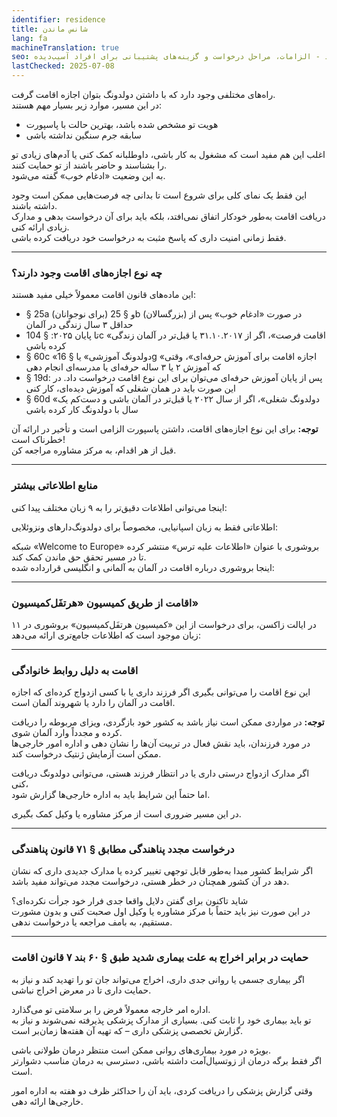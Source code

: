 ```yaml
---
identifier: residence
title: شانس ماندن
lang: fa
machineTranslation: true
seo: اطلاعات مربوط به اجازه اقامت برای افرادی که دارای اجازه اقامت موقت در آلمان هستند - الزامات، مراحل درخواست و گزینه‌های پشتیبانی برای افراد آسیب‌دیده
lastChecked: 2025-07-08
---
```


راه‌های مختلفی وجود دارد که با داشتن دولدونگ بتوان اجازه اقامت گرفت.  
در این مسیر، موارد زیر بسیار مهم هستند:

- هویت تو مشخص شده باشد، بهترین حالت با پاسپورت
- سابقه جرم سنگین نداشته باشی

<Block identifier="get-legal-advice" />

اغلب این هم مفید است که مشغول به کار باشی، داوطلبانه کمک کنی یا آدم‌های زیادی تو را بشناسند و حاضر باشند از تو حمایت کنند.  
به این وضعیت «ادغام خوب» گفته می‌شود.

این فقط یک نمای کلی برای شروع است تا بدانی چه فرصت‌هایی ممکن است وجود داشته باشند.  
دریافت اقامت به‌طور خودکار اتفاق نمی‌افتد، بلکه باید برای آن درخواست بدهی و مدارک زیادی ارائه کنی.  
فقط زمانی امنیت داری که پاسخ مثبت به درخواست خود دریافت کرده باشی.

---

### چه نوع اجازه‌های اقامت وجود دارند؟

این ماده‌های قانون اقامت معمولاً خیلی مفید هستند:

- § 25a (برای نوجوانان) و § 25b (بزرگسالان) در صورت «ادغام خوب» پس از حداقل ۳ سال زندگی در آلمان
- تا پایان ۲۰۲۵: § 104c «اقامت فرصت»، اگر از ۳۱.۱۰.۲۰۱۷ یا قبل‌تر در آلمان زندگی کرده باشی
- § 60c «دولدونگ آموزشی» یا § 16g «اجازه اقامت برای آموزش حرفه‌ای»، وقتی که آموزش ۲ یا ۳ ساله حرفه‌ای یا مدرسه‌ای انجام دهی
- § 19d: پس از پایان آموزش حرفه‌ای می‌توان برای این نوع اقامت درخواست داد. در این صورت باید در همان شغلی که آموزش دیده‌ای، کار کنی
- § 60d «دولدونگ شغلی»، اگر از سال ۲۰۲۲ یا قبل‌تر در آلمان باشی و دست‌کم یک سال با دولدونگ کار کرده باشی

**توجه:** برای این نوع اجازه‌های اقامت، داشتن پاسپورت الزامی است و تأخیر در ارائه آن خطرناک است!  
قبل از هر اقدام، به مرکز مشاوره مراجعه کن.

---

### منابع اطلاعاتی بیشتر

اینجا می‌توانی اطلاعات دقیق‌تر را به ۹ زبان مختلف پیدا کنی:
<ExternalShortLink identifier="handbookgermany_residence" />

اطلاعاتی فقط به زبان اسپانیایی، مخصوصاً برای دولدونگ‌دارهای ونزوئلایی:
<ExternalShortLink identifier="sfr_residencia" />

شبکه «Welcome to Europe» بروشوری با عنوان «اطلاعات علیه ترس» منتشر کرده تا در مسیر تحقق حق ماندن کمک کند.  
اینجا بروشوری درباره اقامت در آلمان به آلمانی و انگلیسی قرارداده شده:
<ExternalShortLink identifier="wcurighttostay" />

---

### اقامت از طریق کمیسیون «هرتفَل‌کمیسیون»

در ایالت زاکسن، برای درخواست از این «کمیسیون هرتفَل‌کمیسیون» بروشوری در ۱۱ زبان موجود است که اطلاعات جامع‌تری ارائه می‌دهد:
<ExternalShortLink identifier="saxhfk_hardship" />

---

### اقامت به دلیل روابط خانوادگی

این نوع اقامت را می‌توانی بگیری اگر فرزند داری یا با کسی ازدواج کرده‌ای که اجازه اقامت در آلمان را دارد یا شهروند آلمان است.

**توجه:** در مواردی ممکن است نیاز باشد به کشور خود بازگردی، ویزای مربوطه را دریافت کرده و مجدداً وارد آلمان شوی.  
در مورد فرزندان، باید نقش فعال در تربیت آن‌ها را نشان دهی و اداره امور خارجی‌ها ممکن است آزمایش ژنتیک درخواست کند.

اگر مدارک ازدواج درستی داری یا در انتظار فرزند هستی، می‌توانی دولدونگ دریافت کنی،  
اما حتماً این شرایط باید به اداره خارجی‌ها گزارش شود.

در این مسیر ضروری است از مرکز مشاوره یا وکیل کمک بگیری.

---

### درخواست مجدد پناهندگی مطابق § ۷۱ قانون پناهندگی

اگر شرایط کشور مبدا به‌طور قابل توجهی تغییر کرده یا مدارک جدیدی داری که نشان دهد در آن کشور همچنان در خطر هستی، درخواست مجدد می‌تواند مفید باشد.

شاید تاکنون برای گفتن دلایل واقعا جدی فرار خود جرأت نکرده‌ای؟  
در این صورت نیز باید حتماً با مرکز مشاوره یا وکیل اول صحبت کنی و بدون مشورت مستقیم، به بامف مراجعه یا درخواست ندهی.

---

### حمایت در برابر اخراج به علت بیماری شدید طبق § ۶۰ بند ۷ قانون اقامت

اگر بیماری جسمی یا روانی جدی داری، اخراج می‌تواند جان تو را تهدید کند و نیاز به حمایت داری تا در معرض اخراج نباشی.

اداره امر خارجه معمولاً فرض را بر سلامتی تو می‌گذارد.  
تو باید بیماری خود را ثابت کنی. بسیاری از مدارک پزشکی پذیرفته نمی‌شوند و نیاز به گزارش تخصصی پزشکی داری – که تهیه آن هفته‌ها زمان‌بر است.

بویژه در مورد بیماری‌های روانی ممکن است منتظر درمان طولانی باشی.  
اگر فقط برگه درمان از زوتسیال‌آمت داشته باشی، دسترسی به درمان مناسب دشوارتر است.

وقتی گزارش پزشکی را دریافت کردی، باید آن را حداکثر ظرف دو هفته به اداره امور خارجی‌ها ارائه دهی.
<ExternalShortLink identifier="fluechtlingsrat-berlin_attest" lang="de"></ExternalShortLink>
